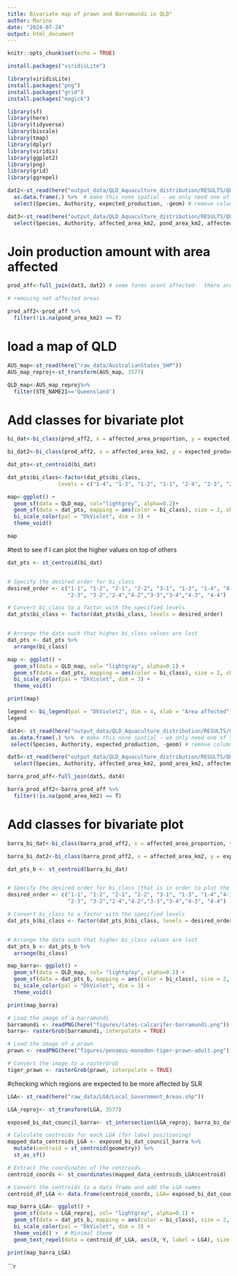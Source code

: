 ---
title: Bivariate map of prawn and Barramundi in QLD"
author: Marina
date: "2024-07-24"
output: html_document
---

```{r setup, include=FALSE}
knitr::opts_chunk$set(echo = TRUE)
```


```{r}
install.packages("viridisLite")
```


```{r}

library(viridisLite)
install.packages("png")
install.packages("grid")
install.packages("magick")
```

```{r}
library(sf)
library(here)
library(tidyverse)
library(biscale)
library(tmap)
library(dplyr)
library(viridis)
library(ggplot2)
library(png)
library(grid)
library(ggrepel)

```


```{r}

dat2<-st_read(here("output_data/QLD_Aquaculture_distribution/RESULTS/QLD_pond_by_lease/prawn_ponds_in_leases.gpkg"))%>% 
  as.data.frame(.) %>%  # make this none spatial - we only need one of them to be spatial
  select(Species, Authority, expected_production, -geom) # remove columns we don't need
```


```{r}
dat3<-st_read(here("output_data/QLD_Aquaculture_distribution/RESULTS/QLD_SLR_by_leases/QLD_SLR_erosion_Prawn_ponds_leases.gpkg")) %>% 
  select(Species, Authority, affected_area_km2, pond_area_km2, affected_area_proportion) # remove column we don't need
```
# Join production amount with area affected

```{r}
prod_aff<-full_join(dat3, dat2) # some farms arent affected-  there are 3 rows when we join here that have production but not area affected. Check these

# removing not affected areas

prod_aff2<-prod_aff %>% 
  filter(!is.na(pond_area_km2) == T)
```

# load a map of QLD
```{r}
AUS_map<-st_read(here("raw_data/AustralianStates_SHP"))
AUS_map_reproj<-st_transform(AUS_map, 3577)
```
```{r}
QLD_map<-AUS_map_reproj%>%
  filter(STE_NAME21=='Queensland')
```



# Add classes for bivariate plot

```{r}
bi_dat<-bi_class(prod_aff2, x = affected_area_proportion, y = expected_production, style = "quantile", dim = 4)
```

```{r}
bi_dat2<-bi_class(prod_aff2, x = affected_area_km2, y = expected_production, style = "quantile", dim = 4)
```


```{r}
dat_pts<-st_centroid(bi_dat)

dat_pts$bi_class<-factor(dat_pts$bi_class,
                levels = c("1-4", "1-3", "1-2", "1-1", "2-4", "2-3", "2-2", "2-1", "3-4", "3-3", "3-2", "3-1", "4-4", "4-3", "4-2", "4-1"))


```

```{r}
map<-ggplot() +
  geom_sf(data = QLD_map, col="lightgrey", alpha=0.2)+
  geom_sf(data = dat_pts, mapping = aes(color = bi_class), size = 2, show.legend = FALSE) +
  bi_scale_color(pal = "DkViolet", dim = 3) +
  theme_void() 

map
```
#test to see if I can plot the higher values on top of others
```{r}


dat_pts <- st_centroid(bi_dat)


# Specify the desired order for bi_class
desired_order <- c("1-1", "1-2", "2-1", "2-2", "3-1", "1-3", "1-4", "4-1",
                   "2-3", "3-2","2-4","4-2","3-3","3-4","4-3", "4-4")

# Convert bi_class to a factor with the specified levels
dat_pts$bi_class <- factor(dat_pts$bi_class, levels = desired_order)


# Arrange the data such that higher bi_class values are last
dat_pts <- dat_pts %>%
  arrange(bi_class)

map <- ggplot() +
  geom_sf(data = QLD_map, col= "lightgray", alpha=0.1) +
  geom_sf(data = dat_pts, mapping = aes(color = bi_class), size = 2, show.legend = FALSE) +
  bi_scale_color(pal = "DkViolet", dim = 3) +
  theme_void()

print(map)
```


```{r}
legend <- bi_legend(pal = "DkViolet2", dim = 4, xlab = "Area affected", ylab = "Production", size = 15)
legend
```

```{r}
dat4<- st_read(here("output_data/QLD_Aquaculture_distribution/RESULTS/QLD_pond_by_lease/ Barramundi_ponds_in_leases.gpkg"))%>% 
 as.data.frame(.) %>%  # make this none spatial - we only need one of them to be spatial
 select(Species, Authority, expected_production, -geom) # remove columns we don't need, the expctd_ column is the expected production 
```
```{r}
dat5<-st_read(here("output_data/QLD_Aquaculture_distribution/RESULTS/QLD_SLR_by_leases/QLD_SLR_erosion_Barramundi_ponds_leases.gpkg")) %>% 
  select(Species, Authority, affected_area_km2, pond_area_km2, affected_area_proportion) # remove columns we don't need
```
```{r}
barra_prod_aff<-full_join(dat5, dat4) 

barra_prod_aff2<-barra_prod_aff %>% 
  filter(!is.na(pond_area_km2) == T)
```

# Add classes for bivariate plot

```{r}
barra_bi_dat<-bi_class(barra_prod_aff2, x = affected_area_proportion, y = expected_production, style = "quantile", dim = 4)
```

```{r}
barra_bi_dat2<-bi_class(barra_prod_aff2, x = affected_area_km2, y = expected_production, style = "quantile", dim = 4)
```

```{r}
dat_pts_b <- st_centroid(barra_bi_dat)


# Specify the desired order for bi_class (that is in order to plot the most affected production and area on top of the others)
desired_order <- c("1-1", "1-2", "2-1", "2-2", "3-1", "1-3", "1-4","4-1",
                   "2-3", "3-2","2-4","4-2","3-3","3-4","4-3", "4-4")

# Convert bi_class to a factor with the specified levels
dat_pts_b$bi_class <- factor(dat_pts_b$bi_class, levels = desired_order)


# Arrange the data such that higher bi_class values are last
dat_pts_b <- dat_pts_b %>%
  arrange(bi_class)
```


```{r}
map_barra<- ggplot() +
  geom_sf(data = QLD_map, col= "lightgray", alpha=0.1) +
  geom_sf(data = dat_pts_b, mapping = aes(color = bi_class), size = 2, show.legend = FALSE) +
  bi_scale_color(pal = "DkViolet", dim = 3) +
  theme_void()

print(map_barra)
```
```{r}
# Load the image of a barramundi
barramundi <- readPNG(here("figures/lates-calcarifer-barramundi.png"))
barra<- rasterGrob(barramundi, interpolate = TRUE)
```

```{r}
# Load the image of a prawn
prawn <- readPNG(here("figures/penaeus-monodon-tiger-prawn-adult.png"))

# Convert the image to a rasterGrob
tiger_prawn <- rasterGrob(prawn, interpolate = TRUE)

```

#checking which regions are expected to be more affected by SLR
```{r}
LGA<- st_read(here("raw_data/LGA/Local_Government_Areas.shp"))
```

```{r}
LGA_reproj<- st_transform(LGA, 3577)
```


```{r}
exposed_bi_dat_council_barra<- st_intersection(LGA_reproj, barra_bi_dat2)
```

```{r}

# Calculate centroids for each LGA (for label positioning)
mapped_data_centroids_LGA <- exposed_bi_dat_council_barra %>%
  mutate(centroid = st_centroid(geometry)) %>%
  st_as_sf()

# Extract the coordinates of the centroids
centroid_coords <- st_coordinates(mapped_data_centroids_LGA$centroid)

# Convert the centroids to a data frame and add the LGA names
centroid_df_LGA <- data.frame(centroid_coords, LGA= exposed_bi_dat_council_barra$LGA)
```


```{r}
map_barra_LGA<- ggplot() +
  geom_sf(data = LGA_reproj, col= "lightgray", alpha=0.1) +
  geom_sf(data = dat_pts_b, mapping = aes(color = bi_class), size = 2, show.legend = FALSE) +
  bi_scale_color(pal = "DkViolet", dim = 3) +
  theme_void() +  # Minimal theme
  geom_text_repel(data = centroid_df_LGA, aes(X, Y, label = LGA), size = 2, color = "black", max.overlaps = Inf)  # Add LGA names

print(map_barra_LGA)
```


```{r}

